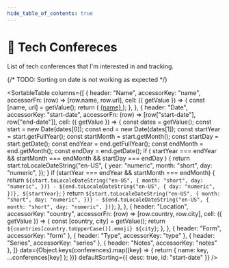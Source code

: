 ```yaml
---
hide_table_of_contents: true
---
```



# 🎪 Tech Confereces

List of tech conferences that I'm interested in and tracking.

{/* TODO: Sorting on date is not working as expected */}

<SortableTable
  columns={[
    {
      header: "Name",
      accessorKey: "name",
      accessorFn: (row) => [row.name, row.url],
      cell: ({ getValue }) => {
        const [name, url] = getValue();
        return (
          <a href={url} target="blank" rel="noreferrer noopener">
            {name}
          </a>
        );
      },
    },
    {
      header: "Date",
      accessorKey: "start-date",
      accessorFn: (row) => [row["start-date"], row["end-date"]],
      cell: ({ getValue }) => {
        const dates = getValue();
        const start = new Date(dates[0]);
        const end = new Date(dates[1]);
        const startYear = start.getFullYear();
        const startMonth = start.getMonth();
        const startDay = start.getDate();
        const endYear = end.getFullYear();
        const endMonth = end.getMonth();
        const endDay = end.getDate();
        if (
          startYear === endYear &&
          startMonth === endMonth &&
          startDay === endDay
        ) {
          return start.toLocaleDateString("en-US", {
            year: "numeric",
            month: "short",
            day: "numeric",
          });
        }
        if (startYear === endYear && startMonth === endMonth) {
          return `${start.toLocaleDateString("en-US", {
            month: "short",
            day: "numeric",
          })} - ${end.toLocaleDateString("en-US", {
            day: "numeric",
          })}, ${startYear}`;
        }
        return `${start.toLocaleDateString("en-US", {
          month: "short",
          day: "numeric",
        })} - ${end.toLocaleDateString("en-US", {
          month: "short",
          day: "numeric",
        })}`;
      },
    },
    {
      header: "Location",
      accessorKey: "country",
      accessorFn: (row) => [row.country, row.city],
      cell: ({ getValue }) => {
        const [country, city] = getValue();
        return `${countries[country.toUpperCase()].emoji} ${city}`;
      },
    },
    { header: "Form", accessorKey: "form" },
    { header: "Type", accessorKey: "type" },
    { header: "Series", accessorKey: "series" },
    { header: "Notes", accessorKey: "notes" },
  ]}
  data={Object.keys(conferences).map((key) => {
    return { name: key, ...conferences[key] };
  })}
  defaultSorting={{ desc: true, id: "start-date" }}
/>
